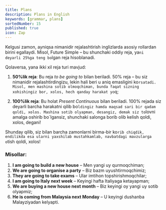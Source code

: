```yaml
---
title: Plans
description: Plans in English
keywords: [grammar, plans]
sortedNumber: 15
published: true
icon: Zap
---
```


Kelgusi zamon, ayniqsa nimanidir rejalashtirish inglizlarda asosiy rollardan birini egallaydi. Misol, Future Simple – bu shunchaki oddiy reja, ya`ni deyarli 25%ga teng bo`lgan reja hisoblanadi.

Qolaversa, yana ikki xil reja turi mavjud:

1. **50%lik reja**: Bu reja *to be going to* bilan beriladi. 50% reja – bu siz nimanidir rejalashtirdingizu, lekin hali beri u aniq emasligini ko`rsatadi. Misol, men mashina sotib olmoqchiman, bunda faqat sizning xohishingiz bor, xolos, hech qanday harakat yo`q;

2. **100%lik reja**: Bu holat *Present Continuous* bilan beriladi. 100% rejada siz deyarli barcha harakatni qilib bo`ldingiz hamda maqsad sari bir qadam qoldi, xolos. Mashina sotib olyapman, desangiz, demak siz to`lovni amalga oshirib bo`lgansiz, shunchaki salonga borib olib kelish qoldi, xolos, degani!

Shunday qilib, siz bilan barcha zamonlarni birma-bir ko`rib chiqdik, endilikda esa ularni yaxshilab mustahkamlab, navbatdagi mavzularga o`tish qoldi, xolos!

### Misollar:
1. **I am going to build a new house** – Men yangi uy qurmoqchiman;
2. **We are going to organise a party** – Biz bazm uyushtirmoqchimiz;
3. **They are going to take exams** – Ular imtihon topshirishmoqchilar;
4. **I am going to Italy next week** – Keyingi hafta Italiyaga ketayapman;
5. **We are buying a new house next month** – Biz keyingi oy yangi uy sotib olyapmiz;
6. **He is coming from Malaysia next Monday** – U keyingi dushanba Malayziyadan kelyapti.

